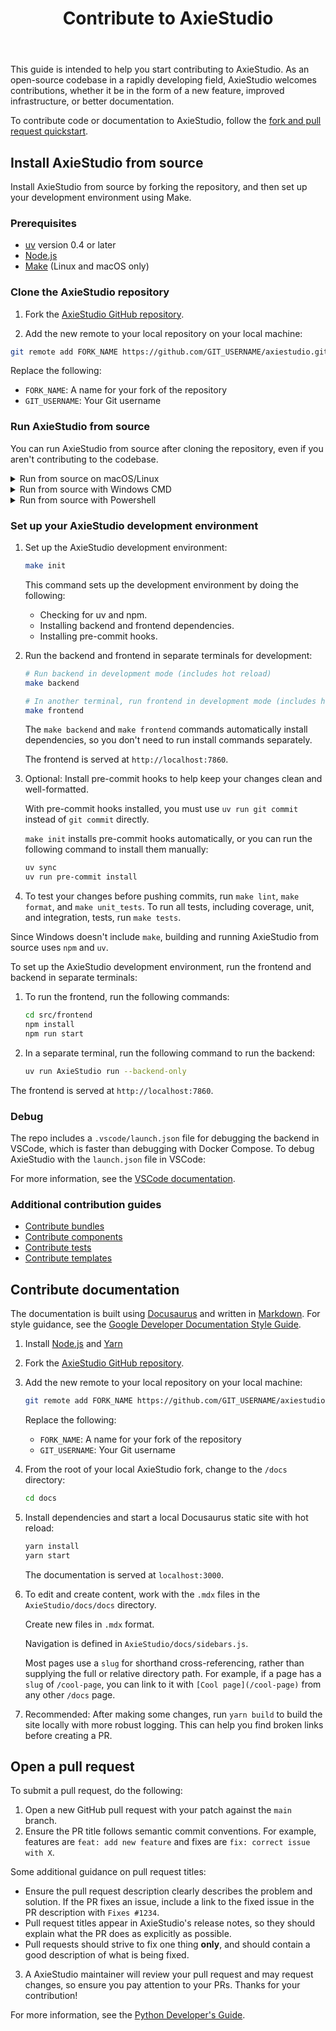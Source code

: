 ﻿---
title: Contribute to AxieStudio
slug: /contributing-how-to-contribute
---


This guide is intended to help you start contributing to AxieStudio.
As an open-source codebase in a rapidly developing field, AxieStudio welcomes contributions, whether it be in the form of a new feature, improved infrastructure, or better documentation.

To contribute code or documentation to AxieStudio, follow the [fork and pull request quickstart](https://docs.github.com/en/get-started/quickstart/contributing-to-projects).

## Install AxieStudio from source

Install AxieStudio from source by forking the repository, and then set up your development environment using Make.

### Prerequisites

* [uv](https://docs.astral.sh/uv/getting-started/installation/) version 0.4 or later
* [Node.js](https://nodejs.org/en/download/package-manager)
* [Make](https://www.gnu.org/software/make/#documentation) (Linux and macOS only)

### Clone the AxieStudio repository

1. Fork the [AxieStudio GitHub repository](https://github.com/axiestudio/axiestudio).

2. Add the new remote to your local repository on your local machine:
```bash
git remote add FORK_NAME https://github.com/GIT_USERNAME/axiestudio.git
```
Replace the following:
* `FORK_NAME`: A name for your fork of the repository
* `GIT_USERNAME`: Your Git username

### Run AxieStudio from source

You can run AxieStudio from source after cloning the repository, even if you aren't contributing to the codebase.

<details>
<summary>Run from source on macOS/Linux</summary>

In your terminal, navigate to the root of the AxieStudio directory, and then run `make run_cli`.

This command does the following:

- Installs frontend and backend dependencies
- Builds the frontend static files
- Starts the application with default settings

The AxieStudio frontend is served at `http://localhost:7860`.

</details>

<details>
<summary>Run from source with Windows CMD</summary>

To run AxieStudio from source on Windows, you can use the AxieStudio repository's included scripts, or run the commands in the terminal.

Do one of the following:

* To install and run AxieStudio with the included Windows Batch file, navigate to the `scripts/windows` directory, and then run the `build_and_run.bat` file.

* To run AxieStudio from the Windows Command Line:

    1. Build the AxieStudio frontend:

        ```
        cd src/frontend && npm install && npm run build && npm run start
        ```

    2. Copy the contents of the built `src/frontend/build` directory to `src/backend/base/AxieStudio/frontend`.

    3. Start AxieStudio:

        ```
        uv run AxieStudio run
        ```

The AxieStudio frontend is served at `http://localhost:7860`.

</details>

<details>
<summary>Run from source with Powershell</summary>

To run AxieStudio from source on Windows, you can use the AxieStudio repository's included scripts, or run the commands in the terminal.

Do one of the following:

* To install and run AxieStudio with the included scripts, navigate to the `scripts/windows` directory, and then run the `build_and_run.ps1` file.

* To run AxieStudio from a Powershell terminal:

    1. Run the following commands separately to build the AxieStudio frontend:

        ```
        cd src/frontend
        npm install
        npm run build
        npm run start
        ```

    2. Copy the contents of the built `src/frontend/build` directory to `src/backend/base/AxieStudio/frontend`.

    3. Start AxieStudio:

        ```
        uv run AxieStudio run
        ```

The AxieStudio frontend is served at `http://localhost:7860`.

</details>

### Set up your AxieStudio development environment

<Tabs>
<TabItem value="linux-macos" label="Linux or macOS" default>

1. Set up the AxieStudio development environment:

    ```bash
    make init
    ```

    This command sets up the development environment by doing the following:

    - Checking for uv and npm.
    - Installing backend and frontend dependencies.
    - Installing pre-commit hooks.

2. Run the backend and frontend in separate terminals for development:

    ```bash
    # Run backend in development mode (includes hot reload)
    make backend
    ```

    ```bash
    # In another terminal, run frontend in development mode (includes hot reload)
    make frontend
    ```

    The `make backend` and `make frontend` commands automatically install dependencies, so you don't need to run install commands separately.

    The frontend is served at `http://localhost:7860`.

3. Optional: Install pre-commit hooks to help keep your changes clean and well-formatted.

    With pre-commit hooks installed, you must use `uv run git commit` instead of `git commit` directly.

    `make init` installs pre-commit hooks automatically, or you can run the following command to install them manually:

    ```bash
    uv sync
    uv run pre-commit install
    ```

4. To test your changes before pushing commits, run `make lint`, `make format`, and `make unit_tests`.
To run all tests, including coverage, unit, and integration, tests, run `make tests`.

</TabItem>
<TabItem value="Windows" label="Windows">

Since Windows doesn't include `make`, building and running AxieStudio from source uses `npm` and `uv`.

To set up the AxieStudio development environment, run the frontend and backend in separate terminals:

1. To run the frontend, run the following commands:

    ```bash
    cd src/frontend
    npm install
    npm run start
    ```

2. In a separate terminal, run the following command to run the backend:

    ```bash
    uv run AxieStudio run --backend-only
    ```

The frontend is served at `http://localhost:7860`.

</TabItem>
</Tabs>

### Debug

The repo includes a `.vscode/launch.json` file for debugging the backend in VSCode, which is faster than debugging with Docker Compose. To debug AxieStudio with the `launch.json` file in VSCode:

For more information, see the [VSCode documentation](https://code.visualstudio.com/docs/debugtest/debugging#_start-a-debugging-session).

### Additional contribution guides

- [Contribute bundles](./contributing-bundles.mdx)
- [Contribute components](./contributing-components.mdx)
- [Contribute tests](./contributing-component-tests.mdx)
- [Contribute templates](./contributing-templates.mdx)

## Contribute documentation

The documentation is built using [Docusaurus](https://docusaurus.io/) and written in [Markdown](https://docusaurus.io/docs/markdown-features).
For style guidance, see the [Google Developer Documentation Style Guide](https://developers.google.com/style).

1. Install [Node.js](https://nodejs.org/en/download/package-manager) and [Yarn](https://yarnpkg.com/)

2. Fork the [AxieStudio GitHub repository](https://github.com/axiestudio/axiestudio).

3. Add the new remote to your local repository on your local machine:

    ```bash
    git remote add FORK_NAME https://github.com/GIT_USERNAME/axiestudio.git
    ```

    Replace the following:

    * `FORK_NAME`: A name for your fork of the repository
    * `GIT_USERNAME`: Your Git username

4. From the root of your local AxieStudio fork, change to the `/docs` directory:

    ```bash
    cd docs
    ```

5. Install dependencies and start a local Docusaurus static site with hot reload:

    ```bash
    yarn install
    yarn start
    ```

    The documentation is served at `localhost:3000`.

6. To edit and create content, work with the `.mdx` files in the `AxieStudio/docs/docs` directory.

    Create new files in `.mdx` format.

    Navigation is defined in `AxieStudio/docs/sidebars.js`.

    Most pages use a `slug` for shorthand cross-referencing, rather than supplying the full or relative directory path.
    For example, if a page has a `slug` of `/cool-page`, you can link to it with `[Cool page](/cool-page)` from any other `/docs` page.

7. Recommended: After making some changes, run `yarn build` to build the site locally with more robust logging.
This can help you find broken links before creating a PR.

## Open a pull request

To submit a pull request, do the following:

1. Open a new GitHub pull request with your patch against the `main` branch.
2. Ensure the PR title follows semantic commit conventions. For example, features are `feat: add new feature` and fixes are `fix: correct issue with X`.

Some additional guidance on pull request titles:
* Ensure the pull request description clearly describes the problem and solution. If the PR fixes an issue, include a link to the fixed issue in the PR description with `Fixes #1234`.
* Pull request titles appear in AxieStudio's release notes, so they should explain what the PR does as explicitly as possible.
* Pull requests should strive to fix one thing **only**, and should contain a good description of what is being fixed.

3. A AxieStudio maintainer will review your pull request and may request changes, so ensure you pay attention to your PRs. Thanks for your contribution!

For more information, see the [Python Developer's Guide](https://devguide.python.org/getting-started/pull-request-lifecycle/index.html#making-good-commits).